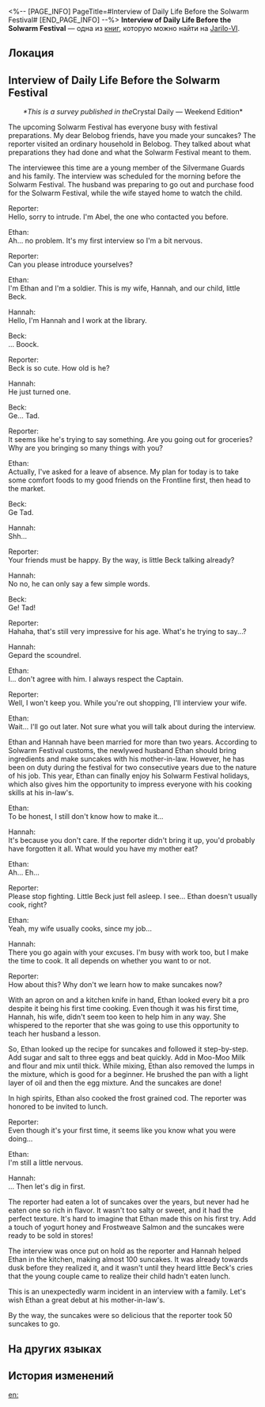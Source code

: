 <%-- [PAGE_INFO]
PageTitle=#Interview of Daily Life Before the Solwarm Festival#
[END_PAGE_INFO] --%>
{{Дополнить}}
{{Книга Инфобокс
|id           = 020
|partIds      = 190125
|Название     = 
|Изображение  = Предмет Записи.png
|Мир          = Jarilo-VI
|Томов        = 1
|Автор        = <!--нужно добавить-->
|Описание     = A life survey published in the ''Crystal Daily &mdash; Weekend Edition''. The various traditions of the Solwarm Festival can be seen here.
|Том1         = {{tx}}
|Источник1    = {{tx|Отсутствует источник}}
|Персонажи    = 
|Фракции      = 
}}
'''Interview of Daily Life Before the Solwarm Festival''' — одна из [[Книги|книг]], которую можно найти на [[Jarilo-VI]].

==Локация==
{{Отметка карты|<!--название карты-->|<!--id отметки-->}}

==Interview of Daily Life Before the Solwarm Festival==
<div align="center">''*This is a survey published in the ''Crystal Daily &mdash; Weekend Edition*</div>

The upcoming Solwarm Festival has everyone busy with festival preparations. My dear Belobog friends, have you made your suncakes? The reporter visited an ordinary household in Belobog. They talked about what preparations they had done and what the Solwarm Festival meant to them.

The interviewee this time are a young member of the Silvermane Guards and his family. The interview was scheduled for the morning before the Solwarm Festival. The husband was preparing to go out and purchase food for the Solwarm Festival, while the wife stayed home to watch the child.

Reporter:<br />
Hello, sorry to intrude. I'm Abel, the one who contacted you before.

Ethan:<br />
Ah... no problem. It's my first interview so I'm a bit nervous.

Reporter:<br />
Can you please introduce yourselves?

Ethan:<br />
I'm Ethan and I'm a soldier. This is my wife, Hannah, and our child, little Beck.

Hannah:<br />
Hello, I'm Hannah and I work at the library.

Beck:<br />
... Boock.

Reporter:<br />
Beck is so cute. How old is he?

Hannah:<br />
He just turned one.

Beck: <br />Ge... Tad.

Reporter:<br />
It seems like he's trying to say something. Are you going out for groceries? Why are you bringing so many things with you?

Ethan:<br />
Actually, I've asked for a leave of absence. My plan for today is to take some comfort foods to my good friends on the Frontline first, then head to the market.

Beck: <br />Ge Tad.

Hannah:<br />
Shh...

Reporter:<br />
Your friends must be happy. By the way, is little Beck talking already?

Hannah:<br />
No no, he can only say a few simple words.

Beck:<br />
Ge! Tad!

Reporter:<br />
Hahaha, that's still very impressive for his age. What's he trying to say...?

Hannah:<br />
Gepard the scoundrel.

Ethan:<br />
I... don't agree with him. I always respect the Captain.

Reporter:<br />
Well, I won't keep you. While you're out shopping, I'll interview your wife.

Ethan:<br />
Wait... I'll go out later. Not sure what you will talk about during the interview.

Ethan and Hannah have been married for more than two years. According to Solwarm Festival customs, the newlywed husband Ethan should bring ingredients and make suncakes with his mother-in-law. However, he has been on duty during the festival for two consecutive years due to the nature of his job. This year, Ethan can finally enjoy his Solwarm Festival holidays, which also gives him the opportunity to impress everyone with his cooking skills at his in-law's.

Ethan:<br />
To be honest, I still don't know how to make it...

Hannah:<br />
It's because you don't care. If the reporter didn't bring it up, you'd probably have forgotten it all. What would you have my mother eat?

Ethan:<br />
Ah... Eh...

Reporter:<br />
Please stop fighting. Little Beck just fell asleep. I see... Ethan doesn't usually cook, right?

Ethan:<br />
Yeah, my wife usually cooks, since my job...

Hannah:<br />
There you go again with your excuses. I'm busy with work too, but I make the time to cook. It all depends on whether you want to or not.

Reporter:<br />
How about this? Why don't we learn how to make suncakes now?

With an apron on and a kitchen knife in hand, Ethan looked every bit a pro despite it being his first time cooking. Even though it was his first time, Hannah, his wife, didn't seem too keen to help him in any way. She whispered to the reporter that she was going to use this opportunity to teach her husband a lesson.

So, Ethan looked up the recipe for suncakes and followed it step-by-step. Add sugar and salt to three eggs and beat quickly. Add in Moo-Moo Milk and flour and mix until thick. While mixing, Ethan also removed the lumps in the mixture, which is good for a beginner. He brushed the pan with a light layer of oil and then the egg mixture. And the suncakes are done!

In high spirits, Ethan also cooked the frost grained cod. The reporter was honored to be invited to lunch.

Reporter:<br />
Even though it's your first time, it seems like you know what you were doing...

Ethan:<br />
I'm still a little nervous.

Hannah:<br />
... Then let's dig in first.

The reporter had eaten a lot of suncakes over the years, but never had he eaten one so rich in flavor. It wasn't too salty or sweet, and it had the perfect texture. It's hard to imagine that Ethan made this on his first try. Add a touch of yogurt honey and Frostweave Salmon and the suncakes were ready to be sold in stores!

The interview was once put on hold as the reporter and Hannah helped Ethan in the kitchen, making almost 100 suncakes. It was already towards dusk before they realized it, and it wasn't until they heard little Beck's cries that the young couple came to realize their child hadn't eaten lunch.

This is an unexpectedly warm incident in an interview with a family. Let's wish Ethan a great debut at his mother-in-law's.

By the way, the suncakes were so delicious that the reporter took 50 suncakes to go.

==На других языках==
{{На других языках
|en   = Interview of Daily Life Before the Solwarm Festival
|zhs  = 煦日节前的日常生活采访
|zht  = 煦日節前的日常生活採訪
|ja   = 太陽の日の前の日常生活インタビュー
|ko   = 태양의 축제 전의 일상생활 인터뷰
|es   = Entrevista sobre la vida cotidiana antes del Festival Calisol
|fr   = Interview sur la vie quotidienne avant le Festival du soleil radieux
|ru   = Интервью с белобожцами по случаю Солнечного фестиваля
|th   = บทสัมภาษณ์เกี่ยวกับชีวิตประจำวันก่อนช่วงเทศกาล Solwarm
|vi   = Phỏng Vấn Cuộc Sống Hàng Ngày Trước Lễ Hội Mặt Trời
|de   = Interview über das tägliche Leben vor dem Solwarm-Festival
|id   = Wawancara tentang Rutinitas Sebelum Festival Solwarm
|pt   = Entrevista da Vida Cotidiana Antes do Festival Solwarm
}}

==История изменений==
{{История изменений|3.5}}

[[en:]]